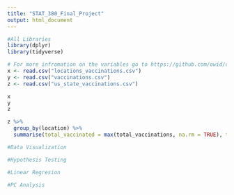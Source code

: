 ```yaml
---
title: "STAT_380_Final_Project"
output: html_document
---
```


```r
#All Libraries
library(dplyr)
library(tidyverse)
```


```r
# For more infromation on the variables go to https://github.com/owid/covid-19-data/tree/master/public/data/vaccinations 
x <- read.csv("locations_vaccinations.csv")
y <- read.csv("vaccinations.csv")
z <- read.csv("us_state_vaccinations.csv")

x
y
z
```
```r
z %>%
  group_by(location) %>%
  summarise(total_vaccinated = max(total_vaccinations, na.rm = TRUE), total_distributed = max(total_distributed, na.rm = TRUE))
```

```r
#Data Visualization
```


```r
#Hypothesis Testing
```

```r
#Linear Regresion
```

```r
#PC Analysis
```


